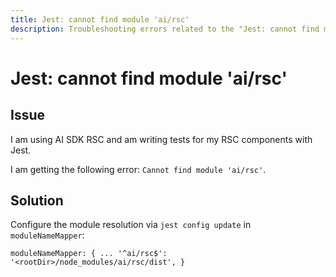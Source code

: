 ```yaml
---
title: Jest: cannot find module 'ai/rsc'
description: Troubleshooting errors related to the "Jest: cannot find module 'ai/rsc'" error.
---
```


# Jest: cannot find module 'ai/rsc'

## Issue

I am using AI SDK RSC and am writing tests for my RSC components with Jest.

I am getting the following error: `Cannot find module 'ai/rsc'`.

## Solution

Configure the module resolution via `jest config update` in `moduleNameMapper`:

```
moduleNameMapper: { ... '^ai/rsc$': '<rootDir>/node_modules/ai/rsc/dist', }
```

